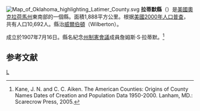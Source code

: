 {{noteTA
|T=zh-hans:拉蒂默县 (俄克拉何马州);zh-hk:拉蒂默縣 (奧克拉荷馬州);zh-tw:拉蒂默郡 (奧克拉荷馬州);
}}
[[File:Map_of_Oklahoma_highlighting_Latimer_County.svg|right]]
'''拉蒂默縣'''（{{lang-en|Latimer County}}）是[[美國|美國]][[奧克拉荷馬州|奧克拉荷馬州]]東南部的一個縣。面積1,888平方公里。根据[[美國2000年人口普查|美國2000年人口普查]]，共有人口10,692人。縣治[[威爾伯頓_(奧克拉荷馬州)|威爾伯頓]]（Wilberton）。

成立於1907年7月16日。縣名紀念[[奧克拉荷馬州憲法|州制憲會議]]成員詹姆斯·S·拉蒂默。<ref>Kane, J. N. and C. C. Aiken. The American Counties: Origins of County Names Dates of Creation and Population Data 1950-2000. Lanham, MD.: Scarecrow Press, 2005.</ref>

==参考文献==
<div class="references-small">
<references />
</div>

{{Oklahoma}}

[[Category:俄克拉何马州行政区划|L]]